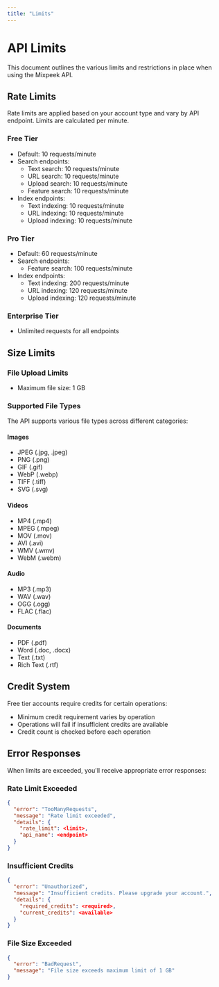```yaml
---
title: "Limits"
---
```


# API Limits

This document outlines the various limits and restrictions in place when using the Mixpeek API.

## Rate Limits

Rate limits are applied based on your account type and vary by API endpoint. Limits are calculated per minute.

### Free Tier

- Default: 10 requests/minute
- Search endpoints:
  - Text search: 10 requests/minute
  - URL search: 10 requests/minute
  - Upload search: 10 requests/minute
  - Feature search: 10 requests/minute
- Index endpoints:
  - Text indexing: 10 requests/minute
  - URL indexing: 10 requests/minute
  - Upload indexing: 10 requests/minute

### Pro Tier

- Default: 60 requests/minute
- Search endpoints:
  - Feature search: 100 requests/minute
- Index endpoints:
  - Text indexing: 200 requests/minute
  - URL indexing: 120 requests/minute
  - Upload indexing: 120 requests/minute

### Enterprise Tier

- Unlimited requests for all endpoints

## Size Limits

### File Upload Limits

- Maximum file size: 1 GB

### Supported File Types

The API supports various file types across different categories:

#### Images

- JPEG (.jpg, .jpeg)
- PNG (.png)
- GIF (.gif)
- WebP (.webp)
- TIFF (.tiff)
- SVG (.svg)

#### Videos

- MP4 (.mp4)
- MPEG (.mpeg)
- MOV (.mov)
- AVI (.avi)
- WMV (.wmv)
- WebM (.webm)

#### Audio

- MP3 (.mp3)
- WAV (.wav)
- OGG (.ogg)
- FLAC (.flac)

#### Documents

- PDF (.pdf)
- Word (.doc, .docx)
- Text (.txt)
- Rich Text (.rtf)

## Credit System

Free tier accounts require credits for certain operations:

- Minimum credit requirement varies by operation
- Operations will fail if insufficient credits are available
- Credit count is checked before each operation

## Error Responses

When limits are exceeded, you'll receive appropriate error responses:

### Rate Limit Exceeded

```json
{
  "error": "TooManyRequests",
  "message": "Rate limit exceeded",
  "details": {
    "rate_limit": <limit>,
    "api_name": <endpoint>
  }
}
```

### Insufficient Credits

```json
{
  "error": "Unauthorized",
  "message": "Insufficient credits. Please upgrade your account.",
  "details": {
    "required_credits": <required>,
    "current_credits": <available>
  }
}
```

### File Size Exceeded

```json
{
  "error": "BadRequest",
  "message": "File size exceeds maximum limit of 1 GB"
}
```
